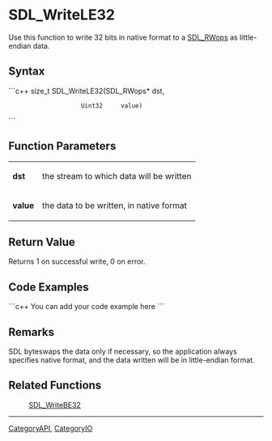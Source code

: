 
= SDL_WriteLE32 =
Use this function to write 32 bits in native format to a [[SDL_RWops]] as little-endian data.


== Syntax ==
```c++
size_t SDL_WriteLE32(SDL_RWops* dst,
                     Uint32     value)
```

== Function Parameters ==
{|
|'''dst'''
|the stream to which data will be written
|-
|'''value'''
|the data to be written, in native format
|}

== Return Value ==
Returns 1 on successful write, 0 on error.

== Code Examples ==
```c++
You can add your code example here
```

== Remarks ==
SDL byteswaps the data only if necessary, so the application always specifies native format, and the data written will be in little-endian format.

== Related Functions ==
:[[SDL_WriteBE32]]

----
[[CategoryAPI]], [[CategoryIO]]
